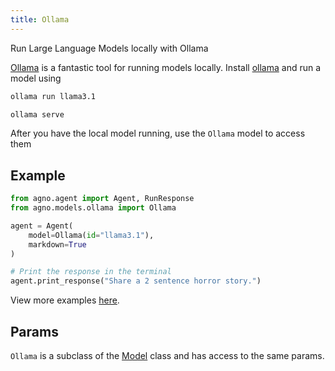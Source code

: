 ```yaml
---
title: Ollama
---
```


Run Large Language Models locally with Ollama

[Ollama](https://ollama.com) is a fantastic tool for running models locally. Install [ollama](https://ollama.com) and run a model using

<CodeGroup>

```bash run model
ollama run llama3.1
```

```bash serve
ollama serve
```

</CodeGroup>

After you have the local model running, use the `Ollama` model to access them

## Example

<CodeGroup>

```python agent.py
from agno.agent import Agent, RunResponse
from agno.models.ollama import Ollama

agent = Agent(
    model=Ollama(id="llama3.1"),
    markdown=True
)

# Print the response in the terminal
agent.print_response("Share a 2 sentence horror story.")
```

</CodeGroup>

<Note> View more examples [here](../examples/models/ollama). </Note>

## Params

<Snippet file="model-ollama-params.mdx" />

`Ollama` is a subclass of the [Model](/reference/model) class and has access to the same params.
